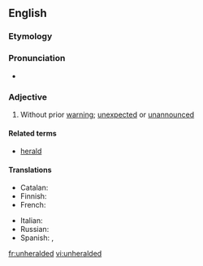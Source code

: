 ==English==

===Etymology===
{{prefix|un|heralded}}

===Pronunciation===
* {{IPA|/ʌnˈhɛɹəldɪd/}}

===Adjective===
{{en-adj|-}}

# Without prior [[warning]]; [[unexpected]] or [[unannounced]]

====Related terms====
* [[herald]]

====Translations====
{{trans-top|Without prior warning; unexpected or unannounced}}
* Catalan: {{t|ca|inesperat}}
* Finnish: {{t|fi|odottamaton}}
* French: {{t|fr|sans tambour ni trompette}}
{{trans-mid}}
* Italian: {{t|it|senza avviso previo}}
* Russian: {{t|ru|необъявленный}}
* Spanish: {{t|es|no anunciada}}, {{t|es|sin expectativa|f}}
{{trans-bottom}}

[[fr:unheralded]]
[[vi:unheralded]]